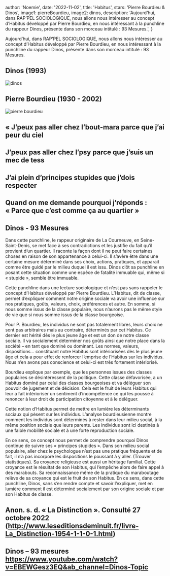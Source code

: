 
  author: 'Noemie',
  date: '2022-11-02',
  title: 'Habitus',
  stars: 'Pierre Bourdieu & Dinos',
  image1: pierreBourdieu,
  image2: dinos,
  description:
    'Aujourd’hui, dans RAP’PEL SOCIOLOGIQUE, nous allons nous intéresser au concept d’Habitus développé par Pierre Bourdieu, en nous intéressant à la punchline du rappeur Dinos, présente dans son morceau intitulé : 93 Mesures.',
}


Aujourd’hui, dans RAP’PEL SOCIOLOGIQUE, nous allons nous intéresser au concept d’Habitus développé par Pierre Bourdieu, en nous intéressant à la punchline du rappeur Dinos, présente dans son morceau intitulé : 93 Mesures.

## Dinos (1993)

<Image src={dinos} alt="dinos" />

## Pierre Bourdieu (1930 - 2002)

<Image src={pierreBourdieu} alt="pierre bourdieu" />

## « J’peux pas aller chez l’bout-mara parce que j’ai peur du ciel

## J’peux pas aller chez l’psy parce que j’suis un mec de tess

## J’ai plein d’principes stupides que j’dois respecter

## Quand on me demande pourquoi j’réponds : « Parce que c’est comme ça au quartier »

## Dinos - 93 Mesures

Dans cette punchline, le rappeur originaire de La Courneuve, en Seine-Saint-Denis, se met face à ses contradictions et les justifie du fait qu’il provient d’un quartier. Il raconte la façon dont il ne peut faire certaines choses en raison de son appartenance à celui-ci. Il s’avère être dans une certaine mesure déterminé dans ses choix, actions, pratiques, et apparait comme être guidé par le milieu duquel il est issu. Dinos clôt sa punchline en posant cette situation comme une espèce de fatalité immuable qui, même si « stupide », semble être immuable.

Cette punchline dans une lecture sociologique et n’est pas sans rappeler le concept d’Habitus développé par Pierre Bourdieu. L’Habitus, dit de classe, permet d’expliquer comment notre origine sociale va avoir une influence sur nos pratiques, goûts, valeurs, choix, préférences et autre. En somme, si nous somme issus de la classe populaire, nous n’aurons pas le même style de vie que si nous somme issus de la classe bourgeoise.

Pour P. Bourdieu, les individus ne sont pas totalement libres, leurs choix ne sont pas arbitraires mais au contraire, déterminés par cet Habitus. Ce dernier est hérité dès le plus jeune âge et est un don de notre classe sociale. Il va socialement déterminer nos goûts ainsi que notre place dans la société – en tant que dominé ou dominant. Les normes, valeurs, dispositions… constituant notre Habitus sont intériorisées dès le plus jeune âge et cela a pour effet de renforcer l’emprise de l’Habitus sur les individus. Nous n’en avons pas conscience et celui-ci est très fortement intériorisé.

Bourdieu explique par exemple, que les personnes issues des classes populaires se désintéressent de la politique. Cette classe défavorisée, a un Habitus dominé par celui des classes bourgeoises et va déléguer son pouvoir de jugement et de décision. Cela est le fruit de leurs Habitus qui leur a fait intérioriser un sentiment d’incompétence ce qui les pousse à renoncer à leur droit de participation citoyenne et à le déléguer.

Cette notion d’Habitus permet de mettre en lumière les déterminants sociaux qui pèsent sur les individus. L’analyse bourdieusienne montre comment les individus sont déterminés à rester dans leur milieu social, à la même position sociale que leurs parents. Les individus sont ici destinés à une faible mobilité sociale et à une forte reproduction sociale.

En ce sens, ce concept nous permet de comprendre pourquoi Dinos continue de suivre ses « principes stupides ». Dans son milieu social populaire, aller chez le psychologue n’est pas une pratique fréquente et de fait, il n’a pas incorporé les dispositions le poussant à y aller. (Trouver statistiques). Sa croyance religieuse est aussi un héritage familial. Cette croyance est le résultat de son Habitus, qui l’empêche alors de faire appel à des marabouts. Sa reconnaissance même de la pratique du maraboutage relève de sa croyance qui est le fruit de son Habitus. En ce sens, dans cette punchline, Dinos, sans s’en rendre compte et savoir l’expliquer, met en lumière comment il est déterminé socialement par son origine sociale et par son Habitus de classe.

## Anon. s. d. « La Distinction ». Consulté 27 octobre 2022 (http://www.leseditionsdeminuit.fr/livre-La_Distinction-1954-1-1-0-1.html)

## Dinos – 93 mesures https://www.youtube.com/watch?v=EBEWGesz3EQ&ab_channel=Dinos-Topic
